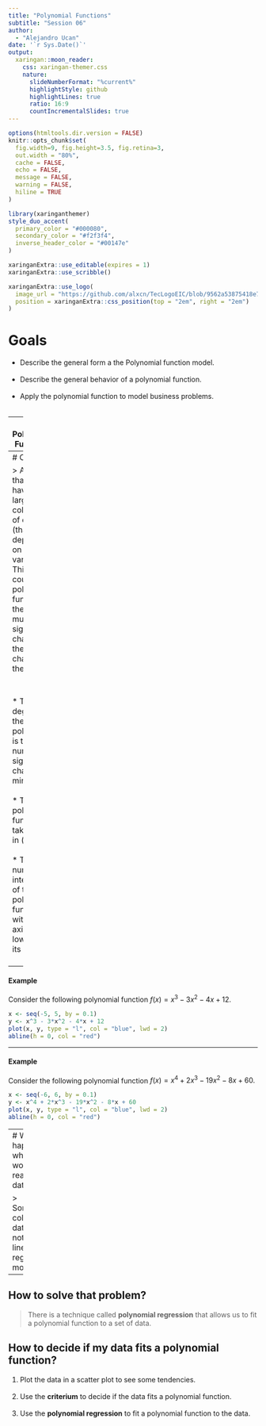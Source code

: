 ---
title: "Polynomial Functions"
subtitle: "Session 06"
author: 
  - "Alejandro Ucan"
date: '`r Sys.Date()`'
output:
  xaringan::moon_reader:
    css: xaringan-themer.css
    nature:
      slideNumberFormat: "%current%"
      highlightStyle: github
      highlightLines: true
      ratio: 16:9
      countIncrementalSlides: true
---

```{r setup, include=FALSE}
options(htmltools.dir.version = FALSE)
knitr::opts_chunk$set(
  fig.width=9, fig.height=3.5, fig.retina=3,
  out.width = "80%",
  cache = FALSE,
  echo = FALSE,
  message = FALSE, 
  warning = FALSE,
  hiline = TRUE
)
```

```{r xaringan-themer, include=FALSE, warning=FALSE}
library(xaringanthemer)
style_duo_accent(
  primary_color = "#000080",
  secondary_color = "#f2f3f4",
  inverse_header_color = "#00147e"
)
```

```{r xaringan-editable, echo=FALSE}
xaringanExtra::use_editable(expires = 1)
xaringanExtra::use_scribble()
```

```{r xaringan-logo, echo=FALSE}
xaringanExtra::use_logo(
  image_url = "https://github.com/alxcn/TecLogoEIC/blob/9562a53875418e749a296c85808a19c85fc4be74/IngenieriaCiencias_Horizontal_RGB.png",
  position = xaringanExtra::css_position(top = "2em", right = "2em")
)
```
# Goals

* Describe the general form a the Polynomial function model. <br/><br/>
* Describe the general behavior of a polynomial function. <br/><br/>
* Apply the polynomial function to model business problems. <br/><br/>

---
# Polynomial Functions

> __Definition:__ A polynomial function is a function of the form $$f(x)=a_nx^n+a_{n-1}x^{n-1}+\cdots+a_1x+a_0$$ where $a_n\neq 0$ and $n$ is a nonnegative integer. The domain of a polynomial function is $(-\infty,\infty)$.

<br/><br/>

* $a_n$ are known as coefficientes. <br/><br/>
* $n$ is called the degree of the polynomial. <br/><br/>
* $a_0$ is called the constant term. <br/><br/>

---
# Criterium 

> Assume that we have a large collection of data (that depends on one variable). This data could fit a polynomial function if there are multiple sign change (in the mean changes of the data). 

<br/><br/>
* The degree of the polynomial is the number of sign changes minus one. <br/><br/>
* The polynomial functions take values in $(-\infty, \infty).$ <br/><br/>
* The numbers of intercepts of the polynomial function with the $x$-axis is lower than its degree. <br/><br/>

---
#### Example

Consider the following polynomial function $f(x)=x^3-3x^2-4x+12.$ 

```{r, echo=TRUE, eval=FALSE}
x <- seq(-5, 5, by = 0.1)
y <- x^3 - 3*x^2 - 4*x + 12
plot(x, y, type = "l", col = "blue", lwd = 2)
abline(h = 0, col = "red")
```
---

#### Example

Consider the following polynomial function $f(x)=x^4 + 2 x^3 - 19 x^2 - 8 x + 60.$ 

```{r, echo=TRUE, eval=FALSE}
x <- seq(-6, 6, by = 0.1)
y <- x^4 + 2*x^3 - 19*x^2 - 8*x + 60
plot(x, y, type = "l", col = "blue", lwd = 2)
abline(h = 0, col = "red")
```
---
# What happens when we work with real life data?

> Sometimes collected data does not fit a linear regression model. 


---
## How to solve that problem?

> There is a technique called __polynomial regression__ that allows us to fit a polynomial function to a set of data.

## How to decide if my data fits a polynomial function?

1. Plot the data in a scatter plot to see some tendencies. <br/><br/>
2. Use the __criterium__ to decide if the data fits a polynomial function. <br/><br/>
3. Use the __polynomial regression__ to fit a polynomial function to the data. <br/><br/>



